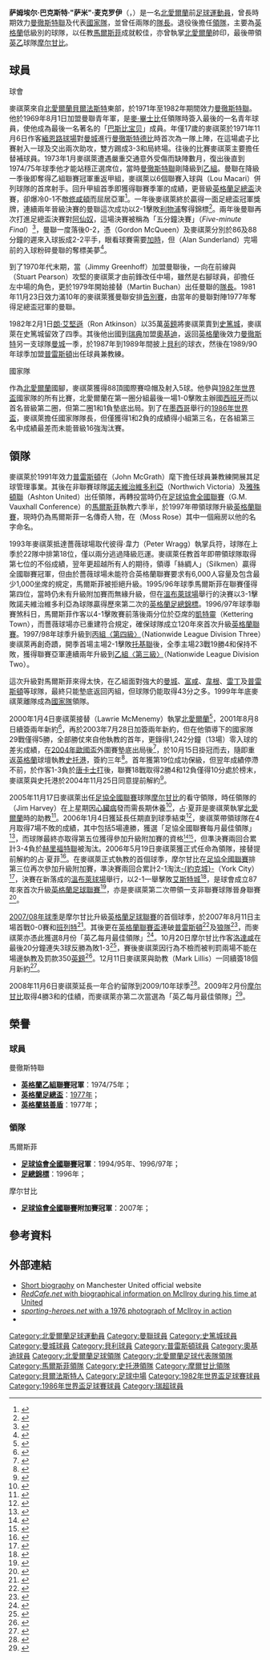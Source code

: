 {{noteTA|G1=MUFC|G2=足球
|T=zh-hans:萨米·麦克罗伊; zh-hk:森美·麥祺萊;
|1=zh-hans:萨米·麦克罗伊; zh-hk:森美·麥祺萊;
|2=zh-hans:麦克罗伊; zh-hk:麥祺萊;
|3=zh-hans:马特·巴斯比; zh-hk:麥·畢士比;
|4=zh-hans:巴斯比; zh-hk:畢士比;
|5=zh-hans:萨姆埃尔·巴克斯特·"萨米"·麦克罗伊; zh-hk:森姆·巴斯達·"森美"·麥祺萊;
|6=zh-hans:奥尔格里特; zh-hk:奧基迪;
|7=zh-hans:戈登·麦卡奎因; zh-hk:哥頓·麥昆;
|8=zh-hans:阿兰·桑德兰; zh-hk:阿倫·辛特蘭;
|9=zh-hans:吉米·格林霍夫; zh-hk:占美·奇連諾夫;
|10=zh-hans:斯图亚特·皮尔森; zh-hk:史超域·皮雅臣;
|11=zh-hans:馬丁·布坎; zh-hk:馬田·布根;
|12=zh-hans:麥克梅勒; zh-hk:麥美尼美;
|13=zh-hans:吉姆·哈維; zh-hk:占·夏菲;
|14=zh-hans:卢·马卡利; zh-hk:盧·馬卡里;
}}
{{Football manager infobox
| playername = 萨米·麦克罗伊<br />''Sammy McIlroy''
| image = [[File:McIlroy,_Sammy.jpg|200px]]
| fullname = Samual Baxter McIlroy
| dateofbirth = {{birth date and age|1954|8|2|df=yes}}
| cityofbirth = [[貝爾法斯特|貝爾法斯特]]
| countryofbirth = [[北愛爾蘭|北愛爾蘭]]
| dateofdeath = 
| cityofdeath = 
| countryofdeath = 
| currentclub = 
| clubnumber = 
| position = [[前鋒_(足球)|前鋒]]、[[中場|中場]]
| youthyears = 1969-1971
| youthclubs = [[曼聯預備隊及青訓學院|曼徹斯特聯]]
| years = 1971-1982<br>1982-1986<br>1986<br>1986-1987<br>1987-1989<br>1988<br>1989-1991<br>1991-1992
| clubs = [[曼徹斯特聯足球俱樂部|曼徹斯特聯]]<br>[[斯托克城足球俱乐部|史篤城]]<br>[[奥尔格里特足球俱乐部|奧基迪]]<br>[[曼城足球俱乐部|曼城]] <br>[[貝里足球俱樂部|貝利]]<br>→ [[阿德米拉足球俱乐部|艾特米拿/華卡]]<br>[[普雷斯顿足球俱乐部|普雷斯頓]]<br>[[諾夫維治維多利亞足球會|諾夫維治維多利亞]]
| caps(goals) = 342 {{0}}(57)<br>133 {{0}}(14) <br> {{0|00}}7 {{0|00}}(0)<br>{{0}}13 {{0|00}}(1) <br>{{0}}57 {{0|00}}(2)<br> {{0|00}}6 {{0|00}}(1)<br>{{0}}20 {{0|00}}(0)<br> {{0|00}}8 {{0|00}}(0)
| nationalyears = 1972-1987
| nationalteam  = [[北愛爾蘭足球代表隊|北愛爾蘭]]
| nationalcaps(goals) = {{0}}88 {{0|00}}(5)
| manageryears = 1991-1992<br>1992-1993<br>1993-2000<br>2000-2003<br>2003-2004<br>2005<br>2005-2011
| managerclubs = [[諾夫維治維多利亞足球會|諾夫維治維多利亞]]<br>[[阿什頓聯足球會|雅殊頓聯]]<br>[[马科斯菲尔德足球俱乐部|馬爾斯菲]]<br>[[北愛爾蘭足球代表隊|北愛爾蘭]]<br>[[斯托克港足球俱乐部|史托港]]<br>[[摩尔甘比足球俱乐部|摩尔甘比]]〈看守領隊〉<br>[[摩尔甘比足球俱乐部|摩尔甘比]] 
| pcupdate = 2011年9月8日 (四) 05:24 (UTC)
| ntupdate = 2011年9月8日 (四) 05:24 (UTC)
}}
'''萨姆埃尔·巴克斯特·"萨米"·麦克罗伊'''（{{lang-en|'''Samuel Baxter "Sammy" McIlroy'''}}，{{bd|1954年|8月2日|catIdx=Macilroy, Sammy}}）是一名[[北愛爾蘭|北愛爾蘭]]前[[足球|足球]][[運動員|運動員]]，曾長時期效力[[曼徹斯特聯足球俱樂部|曼徹斯特聯]]及代表[[北愛爾蘭足球代表隊|國家隊]]，並曾任兩隊的[[隊長_(足球)|隊長]]。退役後擔任[[領隊|領隊]]，主要為[[英格蘭|英格蘭]]低級別的球隊，以任教[[马科斯菲尔德足球俱乐部|馬爾斯菲]]成就較佳，亦曾執掌[[北愛爾蘭足球代表隊|北愛爾蘭]]帥印，最後帶領[[英格蘭足球乙級聯賽|英乙]]球隊[[摩尔甘比足球俱乐部|摩尔甘比]]。

==球員==
;球會
麥祺萊來自[[北愛爾蘭|北愛爾蘭]][[貝爾法斯特|貝爾法斯特]]東部，於1971年至1982年期間效力[[曼徹斯特聯足球俱樂部|曼徹斯特聯]]。他於1969年8月1日加盟曼聯青年軍，是[[马特·巴斯比|麥·畢士比]]任領隊時簽入最後的一名青年球員，使他成為最後一名著名的「[[巴斯比宝贝|巴斯比宝贝]]」成員。年僅17歲的麥祺萊於1971年11月6日作客[[緬恩路球場|緬恩路球場]]對[[曼城足球俱乐部|曼城]]進行[[曼徹斯特德比|曼徹斯特德比]]時首次為一隊上陣，在這場處子比賽射入一球及交出兩次助攻，雙方踢成3-3和局終場。往後的比賽麥祺萊主要擔任替補球員。1973年1月麥祺萊遭遇嚴重交通意外受傷而缺陣數月，復出後直到1974/75年球季他才能站穩正選席位，當時[[曼徹斯特聯足球俱樂部|曼徹斯特聯]]剛降級到[[英格蘭足球聯賽|乙組]]。曼聯在降級一季後即奪得乙組聯賽冠軍重返甲組，麥祺萊以6個聯賽入球與{{le|盧·馬卡里|Lou Macari}}（Lou Macari）併列球隊的首席射手。回升甲組首季即獲得聯賽季軍的成績，更晉級[[英格蘭足總盃|英格蘭足總盃]]決賽，卻爆冷0-1不敵[[南安普顿足球俱乐部|修咸頓]]而屈居亞軍<ref>{{cite web|language=en |url=http://www.fa-cupfinals.co.uk/1976.htm |title=FA Cup Final 1976 |publisher=fa-cupfinals.co.uk |date= |accessdate=2009-03-06 |deadurl=yes |archiveurl=https://web.archive.org/web/20071005121922/http://www.fa-cupfinals.co.uk/1976.htm |archivedate=2007-10-05 }}</ref>。一年後麥祺萊終於贏得一面足總盃冠軍獎牌，連續兩年晉級決賽的曼聯這次成功以2-1擊敗[[利物浦足球俱乐部|利物浦]]奪得錦標<ref>{{cite web |language=en |url=http://www.fa-cupfinals.co.uk/1977.htm |title=FA Cup Final 1977 |publisher=fa-cupfinals.co.uk |date= |accessdate=2009-03-06 |deadurl=yes |archiveurl=https://www.webcitation.org/612emq5x8?url=http://www.fa-cupfinals.co.uk/1977.htm |archivedate=2011-08-19 }}</ref>。兩年後曼聯再次打進足總盃決賽對[[阿森纳足球俱乐部|阿仙奴]]，這場決賽被稱為「五分鐘決賽」（''Five-minute Final''）<ref>{{cite web |language=en |url=http://news.bbc.co.uk/sport2/hi/football/fa_cup/4525061.stm |title=Five-minute final: Where are they now? |publisher=[[BBC|BBC]] Sport |date=2005-05-19 |accessdate=2009-03-07}}</ref>，曼聯一度落後0-2，憑{{le|哥頓·麥昆|Gordon McQueen}}（Gordon McQueen）及麥祺萊分別於86及88分鐘的遲來入球扳成2-2平手，眼看球賽需要[[加時賽|加時]]，但{{le|阿倫·辛特蘭|Alan Sunderland}}（Alan Sunderland）完場前的入球粉碎曼聯的奪標美夢<ref>{{cite web|language=en |url=http://www.thefa.com/TheFACup/TheFACup/NewsAndFeatures/Postings/2005/04/FACF_1981_Report.htm |title=What a finish! |publisher=[[英格蘭足球總會|英格蘭足球總會]]官網 |date=2005-05-20 |accessdate=2009-03-06 |deadurl=yes |archiveurl=https://web.archive.org/web/20080906174608/http://www.thefa.com/TheFACup/TheFACup/NewsAndFeatures/Postings/2005/04/FACF_1981_Report.htm |archivedate=2008-09-06 }}</ref>。

到了1970年代末期，當{{le|占美·奇連諾夫|Jimmy Greenhoff}}（Jimmy Greenhoff）加盟曼聯後，一向在前線與{{le|史超域·皮雅臣|Stuart Pearson}}（Stuart Pearson）攻堅的麥祺萊才由前鋒改任中場，雖然是右腳球員，卻擔任左中場的角色，更於1979年開始接替{{le|馬田·布根|Martin Buchan}}（Martin Buchan）出任曼聯的[[隊長_(足球)|隊長]]。1981年11月23日效力滿10年的麥祺萊獲曼聯安排[[告別賽|告別賽]]，由當年的曼聯對陣1977年奪得足總盃冠軍的曼聯。

1982年2月1日[[朗·艾堅遜|朗·艾堅遜]]（Ron Atkinson）以35萬[[英鎊|英鎊]]將麥祺萊賣到[[斯托克城足球俱乐部|史篤城]]，麥祺萊在史篤城留效了四季。其後他出國到[[瑞典|瑞典]]加盟[[奥尔格里特足球俱乐部|奧基迪]]，返回[[英格蘭|英格蘭]]後效力[[曼徹斯特|曼徹斯特]]另一支球隊[[曼城足球俱乐部|曼城]]一季，於1987年到1989年間披上[[貝里足球俱樂部|貝利]]的球衣，然後在1989/90年球季加盟[[普雷斯顿足球俱乐部|普雷斯頓]]出任球員兼教練。

;國家隊
作為[[北愛爾蘭足球代表隊|北愛爾蘭]]國腳，麥祺萊獲得88頂國際賽喼帽及射入5球。他參與[[1982年世界盃足球賽|1982年世界盃]]國家隊的所有比賽，北愛爾蘭在第一圈分組最後一場1-0擊敗主辦國[[西班牙國家足球隊|西班牙]]而以首名晉級第二圈，但第二圈1和1負墊底出局。到了在[[墨西哥|墨西哥]]舉行的[[1986年世界盃足球賽|1986年世界盃]]，麥祺萊擔任國家隊隊長，但僅獲得1和2負的成績得小組第三名，在各組第三名中成績最差而未能晉級16強淘汰賽。

==領隊==
麥祺萊於1991年效力[[普雷斯顿足球俱乐部|普雷斯頓]]在{{le|約翰·麥格夫|John McGrath (footballer, born 1938)}}（John McGrath）麾下擔任球員兼教練開展其足球管理事業。其後在非聯賽球隊[[諾夫維治維多利亞足球會|諾夫維治維多利亞]]（Northwich Victoria）及[[阿什頓聯足球會|雅殊頓聯]]（Ashton United）出任領隊，再轉投當時仍在[[英格蘭足球協會全國聯賽|足球協會全國聯賽]]（G.M. Vauxhall Conference）的[[马科斯菲尔德足球俱乐部|馬爾斯菲]]執教六季半，於1997年帶領球隊升級[[英格蘭足球聯賽|英格蘭聯賽]]，現時仍為馬爾斯菲一名傳奇人物，在{{le|薔薇球場|Moss Rose}}（Moss Rose）其中一個廂房以他的名字命名。

1993年麥祺萊抵達薔薇球場取代彼得·韋力（Peter Wragg）執掌兵符，球隊在上季於22隊中排第18位，僅以兩分逃過降級厄運。麥祺萊任教首年即帶領球隊取得第七位的不俗成績，翌年更超越所有人的期待，領導「絲綢人」（Silkmen）贏得全國聯賽冠軍，但由於薔薇球場未能符合英格蘭聯賽要求有6,000人容量及包含最少1,000坐席的規定，馬爾斯菲被拒絕升級。1995/96年球季馬爾斯菲在聯賽僅得第四位，當時仍未有升級附加賽而無緣升級，但在[[温布利球场_(1923年)|溫布萊球場]]舉行的決賽以3-1擊敗諾夫維治維多利亞為球隊贏得歷來第二次的[[英格蘭足總錦標|英格蘭足總錦標]]。1996/97年球季聯賽煞科日，馬爾斯菲作客以4-1擊敗賽前落後兩分位於亞席的[[基特宁足球俱乐部|凱特靈]]（Kettering Town），而薔薇球場亦已重建符合規定，確保球隊成立120年來首次升級[[英格蘭足球聯賽|英格蘭聯賽]]。1997/98年球季升級到[[英格蘭足球聯賽|丙組〈第四級〉]]（Nationwide League Division Three）麥祺萊再創奇蹟，開季首場主場2-1擊敗[[托奎联足球俱乐部|托基聯]]後，全季主場23戰19勝4和保持不敗，獲得聯賽亞軍連續兩年升級到[[英格蘭足球聯賽|乙組〈第三級〉]]（Nationwide League Division Two）。

這次升級對馬爾斯菲來得太快，在乙組面對強大的[[曼城足球俱乐部|曼城]]、[[富勒姆足球俱乐部|富咸]]、[[威根竞技足球俱乐部|韋根]]、[[雷丁足球俱乐部|雷丁]]及[[普雷斯顿足球俱乐部|普雷斯頓]]等球隊，最終只能墊底返回丙組，但球隊仍能取得43分之多。1999年年底麥祺萊離隊成為[[北愛爾蘭足球代表隊|國家隊]]領隊。

2000年1月4日麥祺萊接替{{le|勞瑞·麥克梅勒|Lawrie McMenemy|麥美尼美}}（Lawrie McMenemy）執掌[[北愛爾蘭足球代表隊|北愛爾蘭]]<ref>{{cite news |language=en |url=http://news.bbc.co.uk/2/hi/sport/football/591126.stm |title=McIlroy gets NI job |publisher=[[BBC|BBC]] Sport |date=2000-01-04 |accessdate=2009-03-06}}</ref>，2001年8月8日續簽兩年新約<ref>{{cite news |language=en |url=http://news.bbc.co.uk/sport2/hi/northern_ireland/1481275.stm |title=McIlroy stays as NI boss |publisher=[[BBC|BBC]] Sport |date=2001-08-08 |accessdate=2009-03-06}}</ref>，再於2003年7月28日加簽兩年新約，但在他領導下的國家隊29戰僅得5勝，全部勝仗來自他執教的首年，更錄得1,242分鐘（13場）零入球的差劣成績，在[[2004年欧洲足球锦标赛|2004年歐國盃]]外圍賽墊底出局後<ref>{{cite news |language=en |url=http://news.bbc.co.uk/sport2/hi/football/internationals/northern_ireland/3187168.stm |title=McIlroy battles on |publisher=[[BBC|BBC]] Sport |date=2003-10-13 |accessdate=2009-03-06}}</ref>，於10月15日掛冠而去，隨即重返[[英格蘭|英格蘭]]球壇執教[[斯托克港足球俱乐部|史托港]]，簽約三年<ref>{{cite news |language=en |url=http://news.bbc.co.uk/sport2/hi/football/internationals/northern_ireland/3192116.stm |title=McIlroy quits NI for Stockport |publisher=[[BBC|BBC]] Sport |date=2003-10-15 |accessdate=2009-03-06}}</ref>。首年獲第19位成功保級，但翌年成績停滯不前，於作客1-3負於[[唐卡斯特流浪足球俱乐部|唐卡士打]]後，聯賽18戰取得2勝4和12負僅得10分處於榜末，麥祺萊與史托港於2004年11月25日同意提前解約<ref>{{cite news |language=en |url=http://news.bbc.co.uk/sport2/hi/football/teams/s/stockport/4036333.stm |title=McIlroy's reign at Stockport ends |publisher=[[BBC|BBC]] Sport |date=2004-11-25 |accessdate=2009-03-06}}</ref>。

2005年11月17日麥祺萊出任[[英格蘭足球協會全國聯賽|足協全國聯賽]]球隊[[摩尔甘比足球俱乐部|摩尔甘比]]的看守領隊，時任領隊的{{le|占·夏菲|Jim Harvey}}（Jim Harvey）在上星期因[[心臟病|心臟病]]發而需長期休養<ref>{{cite news |language=en |url=http://news.bbc.co.uk/sport2/hi/football/teams/m/morecambe/4436068.stm |title=Shrimps boss suffers heart attack |publisher=[[BBC|BBC]] Sport |date=2005-11-14 |accessdate=2009-03-07}}</ref>，占·夏菲是麥祺萊執掌[[北愛爾蘭足球代表隊|北愛爾蘭]]時的助教<ref>{{cite news |language=en |url=http://news.bbc.co.uk/sport2/hi/football/teams/m/morecambe/4445386.stm |title=McIlroy in Shrimps caretaker role |publisher=[[BBC|BBC]] Sport |date=2005-11-17 |accessdate=2009-03-07}}</ref>。2006年1月4日獲延長任期直到球季結束<ref>{{cite news |language=en |url=http://news.bbc.co.uk/sport2/hi/football/teams/m/morecambe/4580122.stm |title=McIlroy to stay on at Morecambe |publisher=[[BBC|BBC]] Sport |date=2006-01-04 |accessdate=2009-03-07}}</ref>，麥祺萊帶領球隊在4月取得7場不敗的成績，其中包括5場連勝，獲選「足協全國聯賽每月最佳領隊」<ref>{{cite news |language=en |url=http://news.bbc.co.uk/sport2/hi/football/eng_conf/4970098.stm |title=McIlroy is manager of the month |publisher=[[BBC|BBC]] Sport |date=2006-05-03 |accessdate=2009-03-07}}</ref>，而球隊最終亦取得第五位獲得參加升級附加賽的資格<small><ref>{{cite news |language=en |url=http://news.bbc.co.uk/sport2/hi/football/teams/m/morecambe/4950264.stm |title=McIlroy relief as play-offs loom |publisher=[[BBC|BBC]] Sport |date=2006-04-27 |accessdate=2009-03-07}}</ref><ref>{{cite news |language=en |url=http://news.bbc.co.uk/sport2/hi/football/teams/m/morecambe/4960514.stm |title=McIlroy in tribute to boss Harvey |publisher=[[BBC|BBC]] Sport |date=2006-04-30 |accessdate=2009-03-07}}</ref></small>，但準決賽兩回合累計3-4負於[[靴尔福特联足球俱乐部|赫里福特聯]]被淘汰。2006年5月19日麥祺萊獲正式任命為領隊，接替提前解約的占·夏菲<ref>{{cite news |language=en |url=http://news.bbc.co.uk/sport2/hi/football/teams/m/morecambe/4997724.stm |title=McIlroy appointed boss by Shrimps |publisher=[[BBC|BBC]] Sport |date=2006-05-19 |accessdate=2009-03-07}}</ref>。在麥祺萊正式執教的首個球季，摩尔甘比在[[英格蘭足球協會全國聯賽|足協全國聯賽]]排第三位再次參加升級附加賽，準決賽兩回合累計2-1淘汰[[約克城足球會|-{約克城}-]]（York City）<ref>{{cite news |language=en |url=http://news.bbc.co.uk/sport2/hi/football/eng_conf/6627739.stm |title=Morecambe 2-1 York (2-1 agg) |publisher=[[BBC|BBC]] Sport |date=2007-05-07 |accessdate=2009-03-07}}</ref>，決賽在新落成的[[溫布萊球場|溫布萊球場]]舉行，以2-1一舉擊敗[[埃克塞特城足球俱乐部|艾斯特城]]<ref>{{cite news |language=en |url=http://news.bbc.co.uk/sport2/hi/football/eng_conf/6649837.stm |title=Exeter 1-2 Morecambe |publisher=[[BBC|BBC]] Sport |date=2007-05-20 |accessdate=2009-03-07 |archive-date=2019-06-20 |archive-url=https://web.archive.org/web/20190620034540/http://news.bbc.co.uk/sport2/hi/football/eng_conf/6649837.stm |dead-url=no }}</ref>，是球會成立87年來首次升級[[英格蘭足球聯賽|英格蘭足球聯賽]]<ref>{{cite news |language=en |url=http://news.bbc.co.uk/sport2/hi/football/teams/m/morecambe/6675463.stm |title=League elevation delights McIlroy |publisher=[[BBC|BBC]] Sport |date=2007-05-21 |accessdate=2009-03-07}}</ref>，亦是麥祺萊第二次帶領一支非聯賽球隊晉身聯賽<ref>{{cite news |language=en |url=http://news.bbc.co.uk/2/hi/uk_news/northern_ireland/6675805.stm |title= 
Sammy falls but team hits heights |publisher=[[BBC|BBC]] News |date=2007-05-21 |accessdate=2009-03-07}}</ref>。

[[2007年至2008年英格蘭足球乙級聯賽|2007/08年球季]]是摩尔甘比升級[[英格蘭足球聯賽|英格蘭足球聯賽]]的首個球季，於2007年8月11日主場首戰0-0賽和[[巴尼特足球俱乐部|班列特]]<ref>{{cite news |language=en |url=http://news.bbc.co.uk/sport2/hi/football/eng_div_3/6931026.stm |title=Morecambe 0-0 Barnet |publisher=[[BBC|BBC]] Sport |date=2007-08-11 |accessdate=2009-03-07}}</ref>。其後更在[[英格蘭聯賽盃|英格蘭聯賽盃]]連破[[普雷斯顿足球俱乐部|普雷斯頓]]<ref>{{cite news |language=en |url=http://news.bbc.co.uk/sport2/hi/football/league_cup/6941882.stm |title=Preston 1-2 Morecambe |publisher=[[BBC|BBC]] Sport |date=2007-08-14 |accessdate=2009-03-07}}</ref>及[[伍尔弗汉普顿流浪足球俱乐部|狼隊]]<ref>{{cite news |language=en |url=http://news.bbc.co.uk/sport2/hi/football/league_cup/6963520.stm |title=Wolves 1-3 Morecambe |publisher=[[BBC|BBC]] Sport |date=2007-08-28 |accessdate=2009-03-07}}</ref>，而麥祺萊亦憑此獲選8月份「英乙每月最佳領隊」<ref>{{cite news |language=en |url=http://news.bbc.co.uk/sport2/hi/football/teams/m/morecambe/6970539.stm |title=McIlroy earns managerial honour |publisher=[[BBC|BBC]] Sport |date=2007-08-30 |accessdate=2009-03-07}}</ref>。10月20日摩尔甘比作客[[罗瑟勒姆足球俱乐部|洛達咸]]在最後20分鐘連失3球反勝為敗1-3<ref>{{cite news |language=en |url=http://news.bbc.co.uk/sport2/hi/football/eng_div_3/7043128.stm |title=Rotherham 3-1 Morecambe |publisher=[[BBC|BBC]] Sport |date=2007-10-20 |accessdate=2009-03-07}}</ref>，賽後麥祺萊因行為不檢而被判罰兩場不能在場邊埶教及罰款350[[英鎊|英鎊]]<ref>{{cite news |language=en |url=http://news.bbc.co.uk/sport2/hi/football/teams/m/morecambe/7067677.stm |title=McIlroy is handed touchline ban |publisher=[[BBC|BBC]] Sport |date=2007-11-23 |accessdate=2009-03-07}}</ref>。12月11日麥祺萊與助教{{le|馬克·李利斯|Mark Lillis}}（Mark Lillis）一同續簽18個月新約<ref>{{cite news |language=en |url=http://news.bbc.co.uk/sport2/hi/football/teams/m/morecambe/7138131.stm |title=Boss McIlroy signs Morecambe deal |publisher=[[BBC|BBC]] Sport |date=2007-12-11 |accessdate=2009-03-07}}</ref>。

2008年11月6日麥祺萊延長一年合約留隊到2009/10年球季<ref>{{cite news |language=en |url=http://news.bbc.co.uk/sport2/hi/football/teams/m/morecambe/7713707.stm |title=McIlroy signs on for another year |publisher=[[BBC|BBC]] Sport |date=2008-11-06 |accessdate=2009-03-07}}</ref>。2009年2月份[[摩尔甘比足球俱乐部|摩尔甘比]]取得4勝3和的佳績，而麥祺萊亦第二次當選為「英乙每月最佳領隊」<ref>{{cite news |language=en |url=http://www.lakelandecho.co.uk/morecambe-sport/Sammy-McIlroy-wins-manager-of.5043634.jp |title=Sammy McIlroy wins manager of the month award |publisher=lakelandecho.co.uk |date=2009-03-05 |accessdate=2009-03-06 }}{{Dead link|date=2020年1月 |bot=InternetArchiveBot |fix-attempted=yes }}</ref>。

==榮譽==
===球員===
;曼徹斯特聯
* '''[[英格蘭足球聯賽|英格蘭乙組聯賽]]冠軍'''：1974/75年；
* '''[[英格蘭足總盃|英格蘭足總盃]]'''：[[1976-77球季英格蘭足總盃|1977年]]；
* '''[[英格蘭社區盾|英格蘭慈善盾]]'''：1977年；

===領隊===
;馬爾斯菲
*'''[[英格蘭足球協會全國聯賽|足球協會全國聯賽]]冠軍'''：1994/95年、1996/97年；
*'''[[英格蘭足總錦標|足總錦標]]'''：1996年；

;摩尔甘比
*'''[[英格蘭足球協會全國聯賽|足球協會全國聯賽]]附加賽冠軍'''：2007年；

==參考資料==
{{reflist}}

==外部連結==
*[https://web.archive.org/web/20080619225202/http://www.manutd.com/default.sps?pagegid=%7B847FFC5F-947A-470D-A13B-E757FD63C2A8%7D&bioid=92130 Short biography] on Manchester United official website
*[https://web.archive.org/web/20090218113157/http://www.redcafe.net/archives/legend.php?id=16 ''RedCafe.net'' with biographical information on McIlroy during his time at United]
*[http://www.sporting-heroes.net/football-heroes/displayhero_club.asp?HeroID=1459 ''sporting-heroes.net'' with a 1976 photograph of McIlroy in action]
*{{soccerbase (manager)|1382|萨米·麦克罗伊}}

{{start box}}
{{s-sports}}
{{succession box|
 before=[[馬田·布根|馬田·布根]]|
 title=[[曼徹斯特聯|曼徹斯特聯]][[隊長_(足球)|隊長]] |
 years=1979 – 1982|
 after=[[雷·韋建士|雷·韋建士]]
}}
{{end box}}

{{史托港領隊}}

<!--Please use Macilroy, i.e. with an 'a', to assist category 
sorting -->

{{DEFAULTSORT:Macilroy, Sammy}}
[[Category:北愛爾蘭足球運動員|Category:北愛爾蘭足球運動員]]
[[Category:曼聯球員|Category:曼聯球員]]
[[Category:史篤城球員|Category:史篤城球員]]
[[Category:曼城球員|Category:曼城球員]]
[[Category:貝利球員|Category:貝利球員]]
[[Category:普雷斯頓球員|Category:普雷斯頓球員]]
[[Category:奧基迪球員|Category:奧基迪球員]]
[[Category:北愛爾蘭足球領隊|Category:北愛爾蘭足球領隊]]
[[Category:北愛爾蘭足球代表隊領隊|Category:北愛爾蘭足球代表隊領隊]]
[[Category:馬爾斯菲領隊|Category:馬爾斯菲領隊]]
[[Category:史托港領隊|Category:史托港領隊]]
[[Category:摩爾甘比領隊|Category:摩爾甘比領隊]]
[[Category:貝爾法斯特人|Category:貝爾法斯特人]]
[[Category:足球中場|Category:足球中場]]
[[Category:1982年世界盃足球賽球員|Category:1982年世界盃足球賽球員]]
[[Category:1986年世界盃足球賽球員|Category:1986年世界盃足球賽球員]]
[[Category:瑞超球員|Category:瑞超球員]]